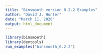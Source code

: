 ```yaml
---
title: "Binsmooth version 0.2.2 Examples"
author: "David J. Hunter"
date: "March 11, 2020"
output: html_document
---
```


```r
library(binsmooth)
library(devtools)
run_examples("binsmooth_0.2.2")
```

